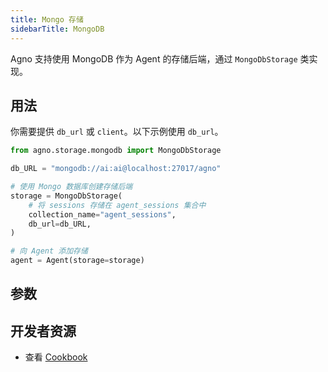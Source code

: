 ```yaml
---
title: Mongo 存储
sidebarTitle: MongoDB
---
```


Agno 支持使用 MongoDB 作为 Agent 的存储后端，通过 `MongoDbStorage` 类实现。

## 用法

你需要提供 `db_url` 或 `client`。以下示例使用 `db_url`。

```python mongodb_storage_for_agent.py
from agno.storage.mongodb import MongoDbStorage

db_URL = "mongodb://ai:ai@localhost:27017/agno"

# 使用 Mongo 数据库创建存储后端
storage = MongoDbStorage(
    # 将 sessions 存储在 agent_sessions 集合中
    collection_name="agent_sessions",
    db_url=db_URL,
)

# 向 Agent 添加存储
agent = Agent(storage=storage)
```

## 参数

<Snippet file="storage-mongodb-params.mdx" />

## 开发者资源

- 查看 [Cookbook](https://github.com/agno-agi/agno/blob/main/cookbook/storage/mongodb_storage/mongodb_storage_for_agent.py)